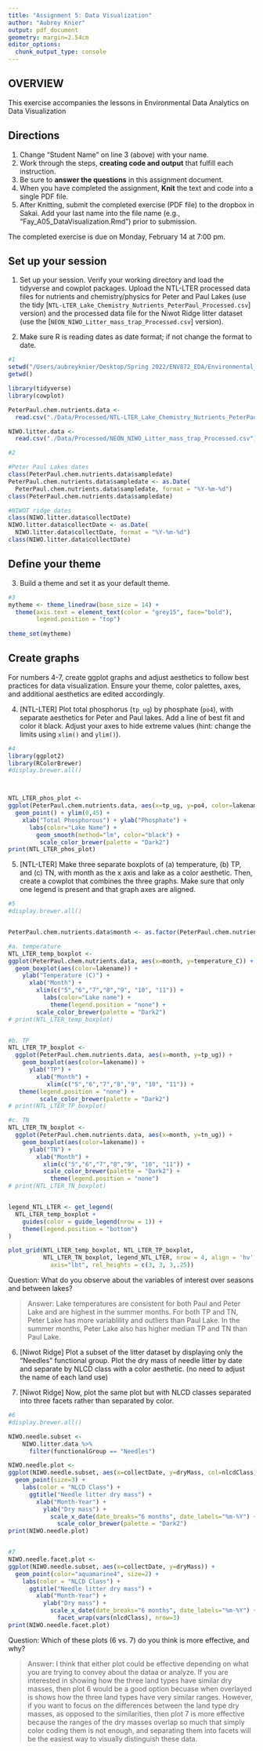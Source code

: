 ```yaml
---
title: "Assignment 5: Data Visualization"
author: "Aubrey Knier"
output: pdf_document
geometry: margin=2.54cm
editor_options: 
  chunk_output_type: console
---
```


## OVERVIEW

This exercise accompanies the lessons in Environmental Data Analytics on Data Visualization 

## Directions
1. Change "Student Name" on line 3 (above) with your name.
2. Work through the steps, **creating code and output** that fulfill each instruction.
3. Be sure to **answer the questions** in this assignment document.
4. When you have completed the assignment, **Knit** the text and code into a single PDF file.
5. After Knitting, submit the completed exercise (PDF file) to the dropbox in Sakai. Add your last name into the file name (e.g., "Fay_A05_DataVisualization.Rmd") prior to submission.

The completed exercise is due on Monday, February 14 at 7:00 pm.



## Set up your session 
1. Set up your session. Verify your working directory and load the tidyverse 
and cowplot packages. Upload the NTL-LTER processed data files for nutrients 
and chemistry/physics for Peter and Paul Lakes (use the tidy 
[`NTL-LTER_Lake_Chemistry_Nutrients_PeterPaul_Processed.csv`] version) and 
the processed data file for the Niwot Ridge litter dataset (use the [`NEON_NIWO_Litter_mass_trap_Processed.csv`] version). 

2. Make sure R is reading dates as date format; if not change the format to date.

```r
#1 
setwd("/Users/aubreyknier/Desktop/Spring 2022/ENV872_EDA/Environmental_Data_Analytics_2022")
getwd()

library(tidyverse)
library(cowplot)

PeterPaul.chem.nutrients.data <- 
  read.csv("./Data/Processed/NTL-LTER_Lake_Chemistry_Nutrients_PeterPaul_Processed.csv")

NIWO.litter.data <- 
  read.csv("./Data/Processed/NEON_NIWO_Litter_mass_trap_Processed.csv")

#2 

#Peter Paul Lakes dates
class(PeterPaul.chem.nutrients.data$sampledate)
PeterPaul.chem.nutrients.data$sampledate <- as.Date(
  PeterPaul.chem.nutrients.data$sampledate, format = "%Y-%m-%d")
class(PeterPaul.chem.nutrients.data$sampledate)

#NIWOT ridge dates
class(NIWO.litter.data$collectDate)
NIWO.litter.data$collectDate <- as.Date(
  NIWO.litter.data$collectDate, format = "%Y-%m-%d")
class(NIWO.litter.data$collectDate)
```
## Define your theme
3. Build a theme and set it as your default theme.

```r
#3
mytheme <- theme_linedraw(base_size = 14) +
  theme(axis.text = element_text(color = "grey15", face="bold"), 
        legend.position = "top")
  
theme_set(mytheme)
```

## Create graphs
For numbers 4-7, create ggplot graphs and adjust aesthetics to follow best practices for data visualization. Ensure your theme, color palettes, axes, and additional aesthetics are edited accordingly.

4. [NTL-LTER] Plot total phosphorus (`tp_ug`) by phosphate (`po4`), with separate aesthetics for Peter and Paul lakes. Add a line of best fit and color it black. Adjust your axes to hide extreme values (hint: change the limits using `xlim()` and `ylim()`).

```r
#4
library(ggplot2)
library(RColorBrewer)
#display.brewer.all()



NTL_LTER_phos_plot <- 
ggplot(PeterPaul.chem.nutrients.data, aes(x=tp_ug, y=po4, color=lakename)) +
  geom_point() + ylim(0,45) + 
    xlab("Total Phosphorous") + ylab("Phosphate") + 
      labs(color="Lake Name") +
        geom_smooth(method="lm", color="black") +
         scale_color_brewer(palette = "Dark2")
print(NTL_LTER_phos_plot)

```


5. [NTL-LTER] Make three separate boxplots of (a) temperature, (b) TP, and (c) TN, with month as the x axis and lake as a color aesthetic. Then, create a cowplot that combines the three graphs. Make sure that only one legend is present and that graph axes are aligned.

```r
#5
#display.brewer.all()


PeterPaul.chem.nutrients.data$month <- as.factor(PeterPaul.chem.nutrients.data$month)

#a. temperature
NTL_LTER_temp_boxplot <- 
ggplot(PeterPaul.chem.nutrients.data, aes(x=month, y=temperature_C)) +
  geom_boxplot(aes(color=lakename)) +
    ylab("Temperature (C)") +
      xlab("Month") +
        xlim(c("5","6","7","8","9", "10", "11")) +
          labs(color="Lake name") +
            theme(legend.position = "none") +
        scale_color_brewer(palette = "Dark2")
# print(NTL_LTER_temp_boxplot)


#b. TP
NTL_LTER_TP_boxplot <-
  ggplot(PeterPaul.chem.nutrients.data, aes(x=month, y=tp_ug)) +
    geom_boxplot(aes(color=lakename)) +
      ylab("TP") +
        xlab("Month") +
           xlim(c("5","6","7","8","9", "10", "11")) +
   theme(legend.position = "none") +
         scale_color_brewer(palette = "Dark2")
# print(NTL_LTER_TP_boxplot)

#c. TN
NTL_LTER_TN_boxplot <-
  ggplot(PeterPaul.chem.nutrients.data, aes(x=month, y=tn_ug)) +
    geom_boxplot(aes(color=lakename)) +
      ylab("TN") +
        xlab("Month") +
          xlim(c("5","6","7","8","9", "10", "11")) +
          scale_color_brewer(palette = "Dark2") +
            theme(legend.position = "none")
# print(NTL_LTER_TN_boxplot)


legend_NTL_LTER <- get_legend(
  NTL_LTER_temp_boxplot + 
    guides(color = guide_legend(nrow = 1)) +
    theme(legend.position = "bottom")
)

plot_grid(NTL_LTER_temp_boxplot, NTL_LTER_TP_boxplot,
          NTL_LTER_TN_boxplot, legend_NTL_LTER, nrow = 4, align = 'hv',
            axis="lbt", rel_heights = c(3, 3, 3,.25))

```

Question: What do you observe about the variables of interest over seasons and between lakes? 

> Answer: Lake temperatures are consistent for both Paul and Peter Lake and are highest in the summer months. For both TP and TN, Peter Lake has more variablility and outliers than Paul Lake. In the summer months, Peter Lake also has higher median TP and TN than Paul Lake.

6. [Niwot Ridge] Plot a subset of the litter dataset by displaying only the "Needles" functional group. Plot the dry mass of needle litter by date and separate by NLCD class with a color aesthetic. (no need to adjust the name of each land use)

7. [Niwot Ridge] Now, plot the same plot but with NLCD classes separated into three facets rather than separated by color. 

```r
#6
#display.brewer.all()

NIWO.needle.subset <- 
    NIWO.litter.data %>%
      filter(functionalGroup == "Needles")

NIWO.needle.plot <-
ggplot(NIWO.needle.subset, aes(x=collectDate, y=dryMass, col=nlcdClass)) +
  geom_point(size=3) +
    labs(color = "NLCD Class") +
      ggtitle("Needle litter dry mass") +
        xlab("Month-Year") +
          ylab("Dry mass") +
            scale_x_date(date_breaks="6 months", date_labels="%m-%Y") +
              scale_color_brewer(palette = "Dark2")
print(NIWO.needle.plot)


#7
NIWO.needle.facet.plot <-
ggplot(NIWO.needle.subset, aes(x=collectDate, y=dryMass)) +
  geom_point(color="aquamarine4", size=2) +
    labs(color = "NLCD Class") +
      ggtitle("Needle litter dry mass") +
        xlab("Month-Year") +
          ylab("Dry mass") +
            scale_x_date(date_breaks="6 months", date_labels="%m-%Y") +
              facet_wrap(vars(nlcdClass), nrow=3)
print(NIWO.needle.facet.plot)


```
Question: Which of these plots (6 vs. 7) do you think is more effective, and why? 

> Answer: I think that either plot could be effective depending on what you are trying to convey about the dataa or analyze. If you are interested in showing how the three land types have similar dry masses, then plot 6 would be a good option becuase when overlayed is shows how the three land types have very similar ranges. However, if you want to focus on the differences between the land type dry masses, as opposed to the similarities, then plot 7 is more effective because the ranges of the dry masses overlap so much that simply color coding them is not enough, and separating them into facets will be the easiest way to visually distinguish these data.
